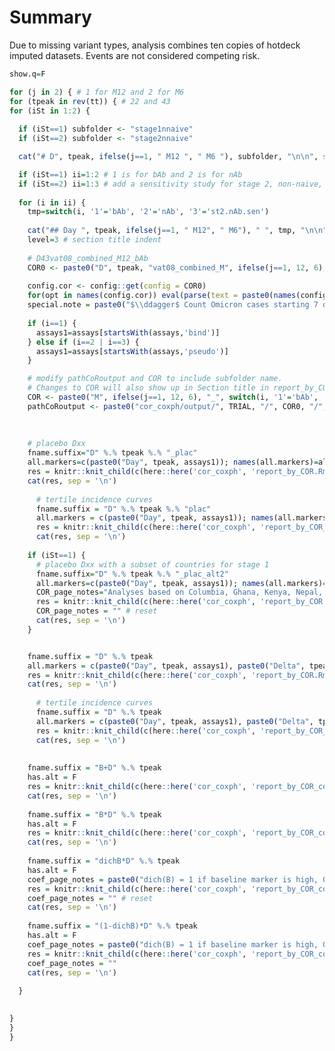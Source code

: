 # Summary

Due to missing variant types, analysis combines ten copies of hotdeck imputed datasets. Events are not considered competing risk.



```r

show.q=F

for (j in 2) { # 1 for M12 and 2 for M6
for (tpeak in rev(tt)) { # 22 and 43
for (iSt in 1:2) {
  
  if (iSt==1) subfolder <- "stage1nnaive"
  if (iSt==2) subfolder <- "stage2nnaive"

  cat("# D", tpeak, ifelse(j==1, " M12 ", " M6 "), subfolder, "\n\n", sep="")

  if (iSt==1) ii=1:2 # 1 is for bAb and 2 is for nAb 
  if (iSt==2) ii=1:3 # add a sensitivity study for stage 2, non-naive, nAb
  
  for (i in ii) {
    tmp=switch(i, '1'='bAb', '2'='nAb', '3'='st2.nAb.sen')
    
    cat("## Day ", tpeak, ifelse(j==1, " M12", " M6"), " ", tmp, "\n\n")
    level=3 # section title indent
    
    # D43vat08_combined_M12_bAb
    COR0 <- paste0("D", tpeak, "vat08_combined_M", ifelse(j==1, 12, 6), "_", tmp)
    
    config.cor <- config::get(config = COR0)
    for(opt in names(config.cor)) eval(parse(text = paste0(names(config.cor[opt])," <- config.cor[[opt]]")))
    special.note = paste0("$\\ddagger$ Count Omicron cases starting 7 days post Day ", tpeak, ".")
    
    if (i==1) {
      assays1=assays[startsWith(assays,'bind')]
    } else if (i==2 | i==3) {
      assays1=assays[startsWith(assays,'pseudo')]
    }

    # modify pathCoRoutput and COR to include subfolder name. 
    # Changes to COR will also show up in Section title in report_by_COR.Rmd
    COR <- paste0("M", ifelse(j==1, 12, 6), "_", switch(i, '1'='bAb', '2'='nAb', '3'='st2.nAb.sen'))
    pathCoRoutput <- paste0("cor_coxph/output/", TRIAL, "/", COR0, "/", subfolder)
  
    
    
    # placebo Dxx
    fname.suffix="D" %.% tpeak %.% "_plac"
    all.markers=c(paste0("Day", tpeak, assays1)); names(all.markers)=all.markers
    res = knitr::knit_child(c(here::here('cor_coxph', 'report_by_COR.Rmd')), quiet = TRUE)
    cat(res, sep = '\n')
    
      # tertile incidence curves
      fname.suffix = "D" %.% tpeak %.% "plac"
      all.markers = c(paste0("Day", tpeak, assays1)); names(all.markers)=all.markers
      res = knitr::knit_child(c(here::here('cor_coxph', 'report_by_COR_tertilecurves.Rmd')), quiet = TRUE)
      cat(res, sep = '\n')
    
    if (iSt==1) {
      # placebo Dxx with a subset of countries for stage 1
      fname.suffix="D" %.% tpeak %.% "_plac_alt2"
      all.markers=c(paste0("Day", tpeak, assays1)); names(all.markers)=all.markers
      COR_page_notes="Analyses based on Columbia, Ghana, Kenya, Nepal, India only."
      res = knitr::knit_child(c(here::here('cor_coxph', 'report_by_COR.Rmd')), quiet = TRUE)
      COR_page_notes = "" # reset 
      cat(res, sep = '\n')
    }


    fname.suffix = "D" %.% tpeak
    all.markers = c(paste0("Day", tpeak, assays1), paste0("Delta", tpeak, "overB", assays1), paste0("B", assays1)); names(all.markers)=all.markers
    res = knitr::knit_child(c(here::here('cor_coxph', 'report_by_COR.Rmd')), quiet = TRUE)
    cat(res, sep = '\n')
    
      # tertile incidence curves
      fname.suffix = "D" %.% tpeak
      all.markers = c(paste0("Day", tpeak, assays1), paste0("Delta", tpeak, "overB", assays1)); names(all.markers)=all.markers
      res = knitr::knit_child(c(here::here('cor_coxph', 'report_by_COR_tertilecurves.Rmd')), quiet = TRUE)
      cat(res, sep = '\n')
    
      
    fname.suffix = "B+D" %.% tpeak
    has.alt = F
    res = knitr::knit_child(c(here::here('cor_coxph', 'report_by_COR_coef.Rmd')), quiet = TRUE)
    cat(res, sep = '\n')
    
    fname.suffix = "B*D" %.% tpeak
    has.alt = F
    res = knitr::knit_child(c(here::here('cor_coxph', 'report_by_COR_coef.Rmd')), quiet = TRUE)
    cat(res, sep = '\n')
    
    fname.suffix = "dichB*D" %.% tpeak
    has.alt = F
    coef_page_notes = paste0("dich(B) = 1 if baseline marker is high, 0 if baseline marker is low; thus the second parameter is the effect of the continuous marker in the low baseline group. The cutpoint is set to the weighted median unless the negative response rate at baseline exceeds 40% or more than 40% of the values are above the Upper Limit of Quantification (ULOQ). In these cases, the cutpoint is adjusted to the detection limit or ULOQ, respectively. Cutpoints (on the log10 scale): ", concatList(paste0("\\input{", pathCoRoutput, "/dichcutpoints_B", assays1, ".txt}"), sep=", "), ".")
    res = knitr::knit_child(c(here::here('cor_coxph', 'report_by_COR_coef.Rmd')), quiet = TRUE)
    coef_page_notes = "" # reset 
    cat(res, sep = '\n')
    
    fname.suffix = "(1-dichB)*D" %.% tpeak
    has.alt = F
    coef_page_notes = paste0("dich(B) = 1 if baseline marker is high, 0 if baseline marker is low; thus the second parameter is the effect of the continuous marker in the high baseline group. The cutpooint is set to the weighted median unless the negative response rate at baseline exceeds 40% or more than 40% of the values are above the Upper Limit of Quantification (ULOQ). In these cases, the cutpoint is adjusted to the detection limit or ULOQ, respectively. Cutpoints (on the log10 scale): ", concatList(paste0("\\input{", pathCoRoutput, "/dichcutpoints_B", assays1, ".txt}"), sep=", "), ".")
    res = knitr::knit_child(c(here::here('cor_coxph', 'report_by_COR_coef.Rmd')), quiet = TRUE)
    coef_page_notes = ""
    cat(res, sep = '\n')
    
  }

            
}
}
}
```
